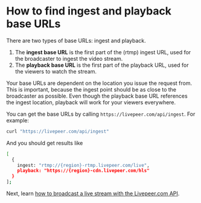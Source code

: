 
<DocsLayout>


# How to find ingest and playback base URLs

There are two types of base URLs: ingest and playback.

1. The **ingest base URL** is the first part of the (rtmp) ingest URL, used for the broadcaster to ingest the video stream.
1. The **playback base URL** is the first part of the playback URL, used for the viewers to watch the stream.

Your base URLs are dependent on the location you issue the request from. This is important, because the ingest point should be as close to the broadcaster as possible. Even though the playback base URL references the ingest location, playback will work for your viewers everywhere.

You can get the base URLs by calling `https://livepeer.com/api/ingest`. For example:

```bash
curl "https://livepeer.com/api/ingest"
```

And you should get results like

```bash
[
  {
    ingest: "rtmp://{region}-rtmp.livepeer.com/live",
    playback: "https://{region}-cdn.livepeer.com/hls"
  }
];
```

Next, learn [how to broadcast a live stream with the Livepeer.com API](/docs/guides/api/broadcast-a-live-stream).


</DocsLayout>


